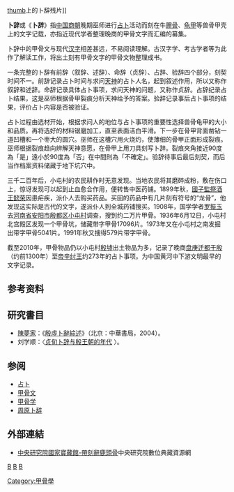 [[文件:Shang-Orakelknochen_excerpt_adjusted_for_contrast.jpg|thumb]]上的卜辞残片]]

'''卜辞'''或《'''卜辞'''》指[[中国|中国]][[商朝|商朝]]晚期巫师进行[[占卜|占卜]]活动而刻在牛[[肩胛骨|胛骨]]、[[龜板|龟甲]]等兽骨甲壳上的文字记载，亦指近现代学者整理晚商的甲骨文字而汇编的纂集。

卜辞中的甲骨文与现代[[汉字|汉字]]相差甚远，不易阅读理解。古汉字学、考古学者等为此作了解读工作，将出土刻有甲骨文字的甲骨文物整理成书。

一条完整的卜辞有前辞（叙辞、述辞）、命辞（贞辞）、占辞、验辞四个部分，刻契时间不一。前辞记录占卜时间与求问[[上帝|天神]]的占卜人名，起到叙述作用，所以又称作叙辞和述辞。命辞记录具体占卜事项，求问天神的问题，又称作贞辞。占辞纪录占卜结果，这是巫师根据骨甲裂痕分析天神给予的答案。验辞记录事后占卜事项的结果，评价占卜内容是否被验证{{参考|1={{Cite book|title=《[[卜辞通纂|卜辞通纂]]》|author=[[郭沫若|郭沫若]]|year=1933年|language=zh-hant}}}}。

占卜过程由选材开始，根据求问人的地位与占卜事项的重要性选择兽骨龟甲的大小和品质。再将选好的材料锯磨加工，直至表面洁白平滑。下一步在骨甲背面凿钻一道凹槽和一个枣大的圆穴。巫师在这槽穴用火烧灼，使薄细的骨甲正面形成裂痕。巫师根据裂痕趋向辨解天神意愿，在骨甲上用刀具刻写卜辞。裂痕夾角接近90度為「是」遠小於90度為「否」在中間則為「不確定」。验辞待事后最后刻契，而后当作档案资料储藏于地下坑穴中。

三千二百年后，小屯村的农民耕作时无意发现。当地农民将其磨碎成粉，敷在伤口上，惊讶发现可以起到止血愈合作用，便转售中医药铺。1899年秋，[[國子監祭酒|國子監祭酒]][[王懿荣|王懿荣]]因患疟疾，派仆人去购买药品。买回的药品中有几片刻有符号的“龙骨”，他发现这实际是古代的文字，遂派仆人到全城药铺搜买。1908年，国学学者[[罗振玉|罗振玉]]去[[河南省|河南省]][[安阳市|安阳市]][[殷都区|殷都区]][[小屯村|小屯村]]调查，搜到约二万片甲骨。1936年6月12日，小屯村北宫殿区发现一个甲骨坑，储藏带字甲骨17096片。1973年又在小屯村之南发掘出带字甲骨5041片。1991年秋又搜得579片带字甲骨。

截至2010年，甲骨物品仍以小屯村[[殷墟|殷墟]]出土物品为多，记录了晚商[[盘庚|盘庚]][[盘庚迁殷|迁都于殷]]（约前1300年）至[[纣王|帝辛纣王]]约273年的占卜事项。为中国黄河中下游文明最早的文字记录。

== 参考资料 ==
<div class="references-small">
{{RefFoot}}
</div>

==研究書目==
*[[陳夢家|陳夢家]]：《[[殷虛卜辭綜述|殷虛卜辭綜述]]》（北京：中華書局，2004）。
*刘学顺：〈[http://www.nssd.org/articles/article_read.aspx?id=8128805 贞旬卜辞与殷王朝的年代] {{Wayback|url=http://www.nssd.org/articles/article_read.aspx?id=8128805 |date=20210109053657 }}〉。

== 参阅 ==
* [[占卜|占卜]]
* [[甲骨文|甲骨文]]
* [[甲骨学|甲骨学]]
* [[周原卜辞|周原卜辞]]

==外部連結==
*[https://web.archive.org/web/20120819235013/http://digiarch.sinica.edu.tw/digitalmuseum/ids_index.html 中央研究院國家寶藏館-帶刻辭鹿頭骨]中央研究院數位典藏資源網

[[分类:商朝|B]]
[[分类:占卜|B]]
[[分类:先秦典籍|B]]
[[Category:甲骨學|Category:甲骨學]]